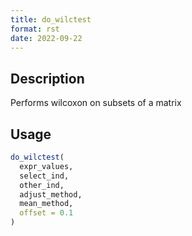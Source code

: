 ```yaml
--- 
title: do_wilctest 
format: rst 
date: 2022-09-22 
--- 
```


## Description

Performs wilcoxon on subsets of a matrix


## Usage

```r
do_wilctest(
  expr_values,
  select_ind,
  other_ind,
  adjust_method,
  mean_method,
  offset = 0.1
)
```


